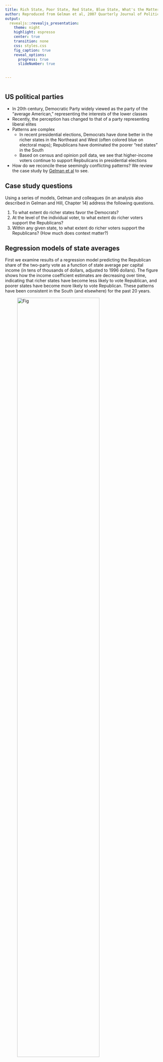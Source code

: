 ```yaml
---
title: Rich State, Poor State, Red State, Blue State, What's the Matter with Connecticut?
author: Reproduced from Gelman et al, 2007 Quarterly Journal of Political Science
output: 
  revealjs::revealjs_presentation:
    theme: night
    highlight: espresso
    center: true
    transition: none
    css: styles.css
    fig_caption: true
    reveal_options:
      progress: true
      slideNumber: true
      
  
---
```


```r

```
## US political parties

- In 20th century, Democratic Party widely viewed as the party of the "average American," representing the interests of the lower classes
- Recently, the perception has changed to that of a party representing liberal elites
- Patterns are complex
    - In recent presidential elections, Democrats have done better in the richer states in the Northeast and West (often colored blue on electoral maps); Republicans have dominated the poorer "red states" in the South
    - Based on census and opinion poll data, we see that higher-income voters continue to support Repbulicans in presidential elections
- How do we reconcile these seemingly conflicting patterns? We review the case study by [Gelman et al](https://5harad.com/mse331/papers/gelman_et_al_rich_poor.pdf) to see.

## Case study questions

Using a series of models, Gelman and colleagues (in an analysis also described in Gelman and Hill, Chapter 14) address the following questions.

(1) To what extent do richer states favor the Democrats?
(2) At the level of the individual voter, to what extent do richer voters support the Republicans?
(3) Within any given state, to what extent do richer voters support the Republicans?  (How much does context matter?)

## Regression models of state averages

First we examine results of a regression model predicting the Republican share of the two-party vote as a function of state average per capital income (in tens of thousands of dollars, adjusted to 1996 dollars).  The figure shows how the income coefficient estimates are decreasing over time, indicating that richer states have become less likely to vote Republican, and poorer states have become more likely to vote Republican. These patterns have been consistent in the South (and elsewhere) for the past 20 years.

![Fig](figures/gh147.png){width=80%} 

## Logistic regression models of individual votes

Using individual-level data from National Election Study polls, a logistic regression model was fit with the outcome of voting Republican and with family income treated as an ordinal predictor (-2=0-16thth\%ile, -1=17-33\%ile, 0=34-67\%ile, 1=68-95\%ile, 5=96-100\%ile). These models were fit separately for each poll year, with positive coefficients implying richer voters preferred Republican candidates, and negative coefficients implying richer voters preferred Democratic candidates. Coefficients are plotted by year on the next slide and show that richer voters have consistently supported Republicans over time.

## Individual voter preference by income level

![ ](figures/gh148.png){width=100%} 


## Reconciling state-level and individual-level trends

Many political commentators are confused by the trends. How do we reconcile the fact that richer states support Democrats, while richer voters support Republicans? We can use a multilevel model to study patterns between and within states simultaneously.

## Multilevel model: Bush vs. Gore (2000)

Using the National Election Survey data (over 100,000 respondents), Gelman et al. fit the following model $$\text{logit}(Pr(y_i=1))=\alpha_{j[i]}+\beta x_i,$$ where $x_i$ is the ordinal individual family income variable, $y_i=1$ if person $i$ votes for the Republican candidate and $y_i=0$ if the Democratic candidate is selected. Further, the state-level intercepts are modeled as a function of state average income $u_j$ as $$\alpha_j \sim N(\gamma_0+\gamma_1u_j, \sigma^2_\alpha),$$ $j=1,\ldots,50$.

This model assumes the relationship between individual income and voter preference is the same in all states but allows the states to have different overall voter preference levels that may be influenced by average state income.

## State-level intercepts
States with higher average income levels are less likely to support Republican candidates.

![ ](figures/gh149.png){width=80%} 

## Individual income relationships
<small> 
Individuals with higher family income levels are more likely to vote Republican. Represented here are a poor state (MS), rich state (CT), and a medium state (OH). The size of open circles represents the relative proportion of households (as compared to national average) in each income level, and the solid circles show the average income level and estimated average support for Bush in each state. Within each state, richer people are more likely to support Bush, but the states with higher income give more overall support to Democrats. </small>

![ ](figures/gh1410.png){width=80%}   

## Overall income relationships in this model

![ ](figures/gh1410.png){width=40%}  

- Within a state, personal income is positively correlated with Republican vote choice
- Average income varies by state, and the states that support Republicans have more lower-income people
- Poor people in Republican-leaning states tend to be Democrats; rich people in Democratic-leaning states tend to be Republicans

## Varying-intercept, varying-slope model

One question is whether the association between personal income and voting preference depends on the context/state. We can address this question in a model that allows slopes to vary across states.

$$\text{logit}(Pr(y_i=1))=\alpha_{j[i]}+\beta_{j[i]} x_i$$

$$\alpha_j \sim N(\gamma_0+\gamma_1u_j, \sigma^2_\alpha)$$ 
$$\beta_j \sim N(\eta_0+\eta_1u_j, \sigma^2_\beta)$$

## Varying-intercept, varying-slope model

This model can equivalently be expressed as below.

$$\text{logit}(Pr(y_i=1))=\alpha_{j[i]}+\beta_{j[i]} x_i$$

$$\alpha_j = \gamma_0+\gamma_1u_j + \varepsilon_j^\alpha$$

$$\beta_j = \eta_0+\eta_1u_j + \varepsilon_j^\beta$$

$$\varepsilon_j^\alpha \sim N(0,\sigma^2_\alpha), ~~~  \varepsilon_j^\beta \sim N(0,\sigma^2_\beta)$$

## New insights from model

This model reveals variation in within-state slopes, with steeper slopes in poorer states, and shallower slopes in richer states.  Thus income matters more in "red America" than in "blue America."

![ ](figures/gh1411.png){width=75%}  


